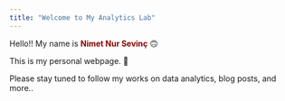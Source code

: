 ```yaml
---
title: "Welcome to My Analytics Lab"
---
```


Hello!! My name is [**Nimet Nur Sevinç**]{style="color: #8B0000;"} 🙃

This is my personal webpage. 🔹

Please stay tuned to follow my works on data analytics, blog posts, and more..
